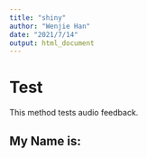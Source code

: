 ```yaml
---
title: "shiny"
author: "Wenjie Han"
date: "2021/7/14"
output: html_document
---
```



<html>
<body>

<h1>Test </h1>

<p>This method tests audio feedback.</p>

<h2 id="myH2">My Name is: </h2>

<script src="https://cdnjs.cloudflare.com/ajax/libs/annyang/1.1.0/annyang.min.js"></script>

<script>
// detect whether it is supported in the browser
if(annyang) {
  // define some commands
var commands = {
  'What is your name': Name,
  'Hello': Hello 
}

function Name() {
 var h = document.getElementById("myH2");
  h.insertAdjacentText("afterend", "Wenjie");
}

function Hello() {
  window.open("https://www.w3schools.com");
}
  // register the defined commands
  annyang.addCommands(commands);
  // start listening
  annyang.start();
}
</script>

</body>
</html>
